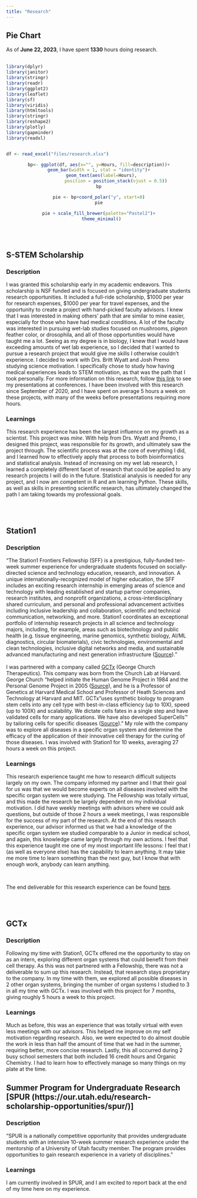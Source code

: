 ```yaml
---
title: "Research"
---
```

## Pie Chart
As of **June 22, 2023**, I have spent **1330** hours doing research.
<br> <br>


```r
library(dplyr)
library(janitor)
library(stringr)
library(readr)
library(ggplot2)
library(leaflet)
library(sf)
library(viridis)
library(htmltools)
library(stringr)
library(reshape2)
library(plotly)
library(gapminder)
library(readxl)


df <- read_excel("files/research.xlsx")
```
<center>

```r
bp<- ggplot(df, aes(x="", y=Hours, fill=description))+
geom_bar(width = 1, stat = "identity")+
  geom_text(aes(label=Hours),
             position = position_stack(vjust = 0.5))
bp

pie <- bp+coord_polar("y", start=0)
pie
```

```r
pie + scale_fill_brewer(palette="Pastel2")+
  theme_minimal()
```

</center>

<br> <br>

## S-STEM Scholarship

### Description
I was granted this scholarship early in my academic endeavors. This scholarship is NSF funded and is focused on giving undergraduate students research opportunities. It included a full-ride scholarship, $1000 per year for research expenses, $1000 per year for travel expenses, and the opportunity to create a project with hand-picked faculty advisors. I knew that I was interested in making others' path that are similar to mine easier, especially for those who have had medical conditions. A lot of the faculty was interested in pursuing wet-lab studies focused on mushrooms, pigeon feather color, or drosophila, and all of those opportunities would have taught me a lot. Seeing as my degree is in biology, I knew that I would have exceeding amounts of wet lab experience, so I decided that I wanted to pursue a research project that would give me skills I otherwise couldn't experience. I decided to work with Drs. Britt Wyatt and Josh Premo studying science motivation. I specifically chose to study how having medical experiences leads to STEM motivation, as that was the path that I took personally. For more information on this research, follow [this link](https://pbischoff3.github.io/Conferences) to see my presentations at conferences. I have been involved with this research since September of 2020, and I have spent on average 5 hours a week on these projects, with many of the weeks before presentations requiring more hours.


### Learnings 
This research experience has been the largest influence on my growth as a scientist. This project was *mine*. With help from Drs. Wyatt and Premo, I designed this project, was responsible for its growth, and ultimately saw the project through. The scientific process was at the core of everything I did, and I learned how to effectively apply that process to both bioinformatics and statistical analysis. Instead of increasing on my wet lab research, I learned a completely different facet of research that could be applied to any research projects I will do in the future. Statistical analysis is needed for any project, and I now am competent in R and am learning Python. These skills, as well as skills in presenting scientific research, has ultimately changed the path I am taking towards my professional goals. 

<br> <br>

## Station1

### Description
"The Station1 Frontiers Fellowship (SFF) is a prestigious, fully-funded ten-week summer experience for undergraduate students focused on socially-directed science and technology education, research, and innovation. A unique internationally-recognized model of higher education, the SFF includes an exciting research internship in emerging areas of science and technology with leading established and startup partner companies, research institutes, and nonprofit organizations, a cross-interdisciplinary shared curriculum, and personal and professional advancement activities including inclusive leadership and collaboration, scientific and technical communication, networking, and more. Station1 coordinates an exceptional portfolio of internship research projects in all science and technology majors, including, for example, areas such as biotechnology and public health (e.g. tissue engineering, marine genomics, synthetic biology, AI/ML diagnostics, circular biomaterials), civic technologies, environmental and clean technologies, inclusive digital networks and media, and sustainable advanced manufacturing and next generation infrastructure ([Source](https://www.station1.org/sff))." 
<br> <br>
I was partnered with a company called [GCTx](https://www.gc-tx.com/) (George Church Therapeutics). This company was born from the Church Lab at Harvard. George Church "helped initiate the Human Genome Project in 1984 and the Personal Genome Project in 2005 ([Source](https://wyss.harvard.edu/team/core-faculty/george-church/)), and he is a Professor of Genetics at Harvard Medical School and Professor of Heath Sciences and Technology at Harvard and MIT. GCTx "uses synthetic biology to program stem cells into any cell type with best-in-class efficiency (up to 10X), speed (up to 100X) and scalability. We dictate cells fates in a single step and have validated cells for many applications. We have also developed SuperCells™ by tailoring cells for specific diseases ([Source](https://www.gc-tx.com/))." My role with the company was to explore all diseases in a specific organ system and determine the efficacy of the application of their innovative cell therapy for the curing of those diseases. I was involved with Station1 for 10 weeks, averaging 27 hours a week on this project.


### Learnings 
This research experience taught me how to research difficult subjects largely on my own. The company informed my partner and I that their goal for us was that we would become experts on all diseases involved with the specific organ system we were studying. The Fellowship was totally virtual, and this made the research be largely dependent on my individual motivation. I did have weekly meetings with advisors where we could ask questions, but outside of those 2 hours a week meetings, I was responsible for the success of my part of the research. At the end of this research experience, our advisor informed us that we had a knowledge of the specific organ system we studied comparable to a Junior in medical school, and again, this knowledge came largely through my own actions. I feel that this experience taught me one of my most important life lessons: I feel that I (as well as everyone else) has the capability to learn anything. It may take me more time to learn something than the next guy, but I know that with enough work, anybody can learn anything. 

<br> 

The end deliverable for this research experience can be found [here](https://pbischoff3.github.io/Conferences/2021/).


<br> <br>

## GCTx

### Description
Following my time with Station1, GCTx offered me the opportunity to stay on as an intern, exploring different organ systems that could benefit from their cell therapy. As this was not partnered with a Fellowship, there was not a deliverable to sum up this research. Instead, that research stays proprietary to the company. In my time with them, we explored all possible diseases in 2 other organ systems, bringing the number of organ systems I studied to 3 in all my time with GCTx. I was involved with this project for 7 months, giving roughly 5 hours a week to this project.


### Learnings 
Much as before, this was an experience that was totally virtual with even less meetings with our advisors. This helped me improve on my self motivation regarding research. Also, we were expected to do almost double the work in less than half the amount of time that we had in the summer, requiring better, more concise research. Lastly, this all occurred during 2 busy school semesters that both included 16 credit hours and Organic Chemistry. I had to learn how to effectively manage so many things on my plate at the time. 

## Summer Program for Undergraduate Research [SPUR (https://our.utah.edu/research-scholarship-opportunities/spur/)]

### Description 
"SPUR is a nationally competitive opportunity that provides undergraduate students with an intensive 10-week summer research experience under the mentorship of a University of Utah faculty member. The program provides opportunities to gain research experience in a variety of disciplines."

### Learnings
I am currently involved in SPUR, and I am excited to report back at the end of my time here on my experience. 